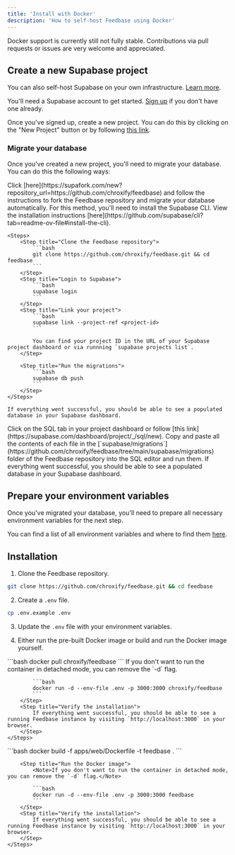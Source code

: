 ```yaml
---
title: 'Install with Docker'
description: 'How to self-host Feedbase using Docker'
---
```


<Warning>Docker support is currently still not fully stable. Contributions via pull requests or issues are very welcome and appreciated.</Warning>

## Create a new Supabase project

<Tip> You can also self-host Supabase on your own infrastructure. [Learn more](https://supabase.io/docs/guides/self-hosting).</Tip>

You'll need a Supabase account to get started. [Sign up](https://supabase.com/dashboard/sign-in) if you don't have one already.

Once you've signed up, create a new project. You can do this by clicking on the "New Project" button or by following [this link](https://supabase.com/dashboard/new/_).

### Migrate your database

Once you've created a new project, you'll need to migrate your database. You can do this the following ways:

<Accordion title="Using Supafork (Recommended)">
    Click [here](https://supafork.com/new?repository_url=https://github.com/chroxify/feedbase) and follow the instructions to fork the Feedbase repository and migrate your database automatically.
</Accordion>

<Accordion title="Using the Supabase CLI">
    For this method, you'll need to install the Supabase CLI. View the installation instructions [here](https://github.com/supabase/cli?tab=readme-ov-file#install-the-cli).

    <Steps>
        <Step title="Clone the Feedbase repository">
            ```bash
            git clone https://github.com/chroxify/feedbase.git && cd feedbase
            ```
        </Step>
        <Step title="Login to Supabase">
            ```bash
            supabase login
            ```
        </Step>
        <Step title="Link your project">
            ```bash
            supabase link --project-ref <project-id>
            ```

            You can find your project ID in the URL of your Supabase project dashboard or via runnning `supabase projects list`.
        </Step>

        <Step title="Run the migrations">
            ```bash
            supabase db push
            ```
        </Step>
    </Steps>

    If everything went successful, you should be able to see a populated database in your Supabase dashboard.

</Accordion>


<Accordion title="Manually using the SQL Editor">
    <Steps>
        <Step title="Go to your Project's SQL Editor">
            Click on the SQL tab in your project dashboard or follow [this link](https://supabase.com/dashboard/project/_/sql/new).
        </Step>
        <Step title="Run the migrations">
            Copy and paste all the contents of each file in the [`supabase/migrations`](https://github.com/chroxify/feedbase/tree/main/supabase/migrations) folder of the Feedbase repository into the SQL editor and run them.
        </Step>
        <Step title="Verify the migrations">
            If everything went successful, you should be able to see a populated database in your Supabase dashboard.
        </Step>
    </Steps>
</Accordion>

## Prepare your environment variables

Once you've migrated your database, you'll need to prepare all necessary environment variables for the next step. 

You can find a list of all environment variables and where to find them [here](https://github.com/chroxify/feedbase/blob/main/.env.example).

## Installation

1. Clone the Feedbase repository.

```bash
git clone https://github.com/chroxify/feedbase.git && cd feedbase
```

2. Create a `.env` file.

```bash
cp .env.example .env
```

3. Update the `.env` file with your environment variables.

4. Either run the pre-built Docker image or build and run the Docker image yourself.
<Accordion title="Run using pre-built Docker image (Recommended)">
    <Steps>
        <Step title="Pull the Docker image">
            ```bash
            docker pull chroxify/feedbase
            ```
        </Step>
        <Step title="Run the Docker image">
            <Note>If you don't want to run the container in detached mode, you can remove the `-d` flag.</Note>

            ```bash
            docker run -d --env-file .env -p 3000:3000 chroxify/feedbase
            ```
        </Step>
        <Step title="Verify the installation">
            If everything went successful, you should be able to see a running Feedbase instance by visiting `http://localhost:3000` in your browser.
        </Step>
    </Steps>
</Accordion>

<Accordion title="Build and run the Docker image">
    <Steps>
        <Step title="Build the Docker image">
            ```bash
            docker build -f apps/web/Dockerfile -t feedbase .
            ```
        </Step>

        <Step title="Run the Docker image">
            <Note>If you don't want to run the container in detached mode, you can remove the `-d` flag.</Note>

            ```bash
            docker run -d --env-file .env -p 3000:3000 feedbase
            ```
        </Step>
        <Step title="Verify the installation">
            If everything went successful, you should be able to see a running Feedbase instance by visiting `http://localhost:3000` in your browser.
        </Step>
    </Steps>
</Accordion>